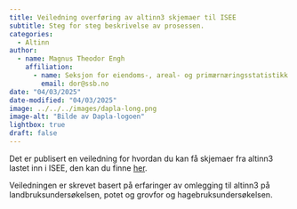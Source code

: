 ```yaml
---
title: Veiledning overføring av altinn3 skjemaer til ISEE
subtitle: Steg for steg beskrivelse av prosessen.
categories:
  - Altinn
author:
  - name: Magnus Theodor Engh
    affiliation: 
      - name: Seksjon for eiendoms-, areal- og primærnæringsstatistikk (426)
        email: dor@ssb.no
date: "04/03/2025"
date-modified: "04/03/2025"
image: ../../../images/dapla-long.png
image-alt: "Bilde av Dapla-logoen"
lightbox: true
draft: false
---
```

Det er publisert en veiledning for hvordan du kan få skjemaer fra altinn3 lastet inn i ISEE, den kan du finne [her](https://manual.dapla.ssb.no/statistikkere/altinn3-til-isee.html).

Veiledningen er skrevet basert på erfaringer av omlegging til altinn3 på landbruksundersøkelsen, potet og grovfor og hagebruksundersøkelsen.